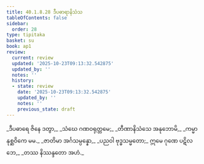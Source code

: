 ```yaml
---
title: 40.1.8.28 ဒီပဓာရာနိသံသ
tableOfContents: false
sidebar:
  order: 28
type: tipitaka
basket: su
book: ap1
review:
  current: review
  updated: '2025-10-23T09:13:32.542875'
  updated_by: ''
  notes: ''
  history:
  - state: review
    date: '2025-10-23T09:13:32.542875'
    updated_by: ''
    notes: ''
    previous_state: draft
---
```



<ReviewStatus review={frontmatter.review} showDetails={true} />

<HypothesisAnnotation frontmatter={frontmatter} />

<DynamicBreadcrumb />

<Division number="160" book="ap1" e="ch" v="20" p="365">

<Paragraph number="4457" type="verses" book="ap1">
_ဒီပဓာရေ ဇိနေ ဒတွာ,_  
_သံဃေ ဂဏဝရုတ္တမေ;_  
_တီဏာနိသံသေ အနုဘောမိ,_  
_ကမ္မာနုစ္ဆဝိကေ မမ._  

</Paragraph>

</Division>
<Division number="161" book="ap1" e="ch" v="20" p="365">

<Paragraph number="4458" type="verses" book="ap1">
_ဇာတိမာ အင်္ဂသမ္ပန္နော,_  
_ပညဝါ ဗုဒ္ဓသမ္မတော;_  
ဣမေ ဂုဏေ ပဋိလဘေ,_  
_တဿ နိဿန္ဒတော အဟံ._
</Paragraph>
</Division>